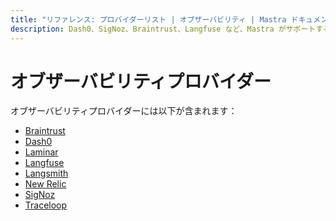 ```yaml
---
title: "リファレンス: プロバイダーリスト | オブザーバビリティ | Mastra ドキュメント"
description: Dash0、SigNoz、Braintrust、Langfuse など、Mastra がサポートするオブザーバビリティプロバイダーの概要。
---
```


# オブザーバビリティプロバイダー

オブザーバビリティプロバイダーには以下が含まれます：

- [Braintrust](./providers/braintrust.mdx)
- [Dash0](./providers/dash0.mdx)
- [Laminar](./providers/laminar.mdx)
- [Langfuse](./providers/langfuse.mdx)
- [Langsmith](./providers/langsmith.mdx)
- [New Relic](./providers/new-relic.mdx)
- [SigNoz](./providers/signoz.mdx)
- [Traceloop](./providers/traceloop.mdx)
